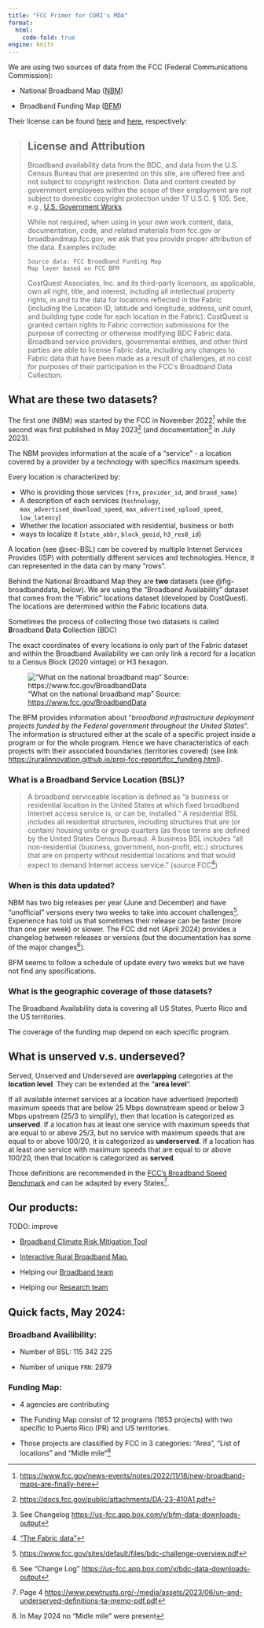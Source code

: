 ```yaml
---
title: "FCC Primer for CORI's MDA"
format: 
  html:
    code-fold: true
engine: knitr
---
```


We are using two sources of data from the FCC (Federal Communications Commission):

- National Broadband Map ([NBM](https://broadbandmap.fcc.gov/home))  

- Broadband Funding Map ([BFM](https://fundingmap.fcc.gov/home))

Their license can be found [here](https://broadbandmap.fcc.gov/about) and [here](https://fundingmap.fcc.gov/about), respectively:

> ## License and Attribution
>
> Broadband availability data from the BDC, and data from the U.S. Census Bureau that are presented on this site, are offered free and not subject to copyright restriction. Data and content created by government employees within the scope of their employment are not subject to domestic copyright protection under 17 U.S.C. § 105. See, e.g., [U.S. Government Works](https://www.usa.gov/government-copyright).
>
> While not required, when using in your own work content, data, documentation, code, and related materials from fcc.gov or broadbandmap.fcc.gov, we ask that you provide proper attribution of the data. Examples include:
>
>     Source data: FCC Broadband Funding Map
>     Map layer based on FCC BFM
>
> CostQuest Associates, Inc. and its third-party licensors, as applicable, own all right, title, and interest, including all intellectual property rights, in and to the data for locations reflected in the Fabric (including the Location ID, latitude and longitude, address, unit count, and building type code for each location in the Fabric). CostQuest is granted certain rights to Fabric correction submissions for the purpose of correcting or otherwise modifying BDC Fabric data. Broadband service providers, governmental entities, and other third parties are able to license Fabric data, including any changes to Fabric data that have been made as a result of challenges, at no cost for purposes of their participation in the FCC's Broadband Data Collection.

## What are these two datasets?

The first one (NBM) was started by the FCC in November 2022[^fcc_nbm_start] while the second was first published in May 2023[^bfn_da_links] (and documentation[^bfm_doc] in July 2023).

[^fcc_nbm_start]: [https://www.fcc.gov/news-events/notes/2022/11/18/new-broadband-maps-are-finally-here](https://www.fcc.gov/news-events/notes/2022/11/18/new-broadband-maps-are-finally-here)

[^bfn_da_links]: [https://docs.fcc.gov/public/attachments/DA-23-410A1.pdf](https://docs.fcc.gov/public/attachments/DA-23-410A1.pdf)

[^bfm_doc]: See Changelog [https://us-fcc.app.box.com/v/bfm-data-downloads-output](https://us-fcc.app.box.com/v/bfm-data-downloads-output)

The NBM provides information at the scale of a "service" - a location covered by a provider by a technology with specifics maximum speeds.

Every location is characterized by:

- Who is providing those services (`frn`, `provider_id`, and `brand_name`)
- A description of each services (`technology`, `max_advertised_download_speed`, `max_advertised_upload_speed`, `low_latency`)
- Whether the location associated with residential, business or both
- ways to localize it (`state_abbr`, `block_geoid`, `h3_res8_id`)

::: {.callout-tip}
A location (see @sec-BSL) can be covered by multiple Internet Services Provides (ISP) with  potentially different services and technologies. Hence, it can represented in the data can by many "rows".
:::

Behind the National Broadband Map they are **two** datasets (see @fig-broadbanddata, below). We are using the "Broadband Availability" dataset  that comes from the "Fabric" locations dataset (developed by CostQuest). 
The locations are determined within the Fabric locations data.

:::{.aside}
Sometimes the process of collecting those two datasets is called **B**roadband **D**ata **C**ollection (BDC)
:::

The exact coordinates of every locations is only part of the Fabric dataset and within the Broadband Availability we can only link a record for a location to a Census Block (2020 vintage) or H3 hexagon.

!["What on the national broadband map" Source: [https://www.fcc.gov/BroadbandData](https://www.fcc.gov/BroadbandData)](img/whats-on-the-national-broadband-map-113023-1.png){#fig-broadbanddata}

The BFM provides information about "*broadband infrastructure deployment projects funded by the Federal government throughout the United States*". The information is structured either at the scale of a specific project inside a program or for the whole program. Hence we have characteristics of each projects with their associated boundaries (territories covered) (see link [https://ruralinnovation.github.io/proj-fcc-report/fcc_funding.html](https://ruralinnovation.github.io/proj-fcc-report/fcc_funding.html)).


### What is a Broadband Service Location (BSL)? {#sec-BSL}

> A broadband serviceable location is defined as “a business or residential location in the United States at which fixed broadband Internet access service is, or can be, installed.”  A residential BSL includes all residential structures, including structures that are (or contain) housing units or group quarters (as those terms are defined by the United States Census Bureau).  A business BSL includes “all non-residential (business, government, non-profit, etc.) structures that are on property without residential locations and that would expect to demand Internet access service.” (source FCC[^fcc_bsl])

[^fcc_bsl]: ["The Fabric data"](https://help.bdc.fcc.gov/hc/en-us/articles/7412732399003-Fabric-FAQs)

### When is this data updated?

NBM has two big releases per year (June and December) and have "unofficial" versions every two weeks to take into account challenges[^challenges]. 
Experience has told us that sometimes their release can be faster (more than one per week) or slower.
The FCC did not (April 2024) provides a changelog between releases or versions (but the documentation has some of the major changes[^nbm_chnagelog]). 

[^challenges]: [https://www.fcc.gov/sites/default/files/bdc-challenge-overview.pdf](https://www.fcc.gov/sites/default/files/bdc-challenge-overview.pdf)

[^nbm_chnagelog]:See "Change Log" [https://us-fcc.app.box.com/v/bdc-data-downloads-output](https://us-fcc.app.box.com/v/bdc-data-downloads-output)

BFM seems to follow a schedule of update every two weeks but we have not find any specifications. 

### What is the geographic coverage of those datasets?

The Broadband Availability data is covering all US States, Puerto Rico and the US territories.  

The coverage of the funding map depend on each specific program. 

## What is unserved v.s. underseved?

Served, Unserved and Underseved are **overlapping** categories at the **location level**. They can be extended at the "**area level**".

If all available internet services at a location have advertised (reported) maximum speeds that are below 25 Mbps downstream speed or below 3 Mbps upstream (25/3 to simplify), then that location is categorized as **unserved**. If a location has at least one service with maximum speeds that are equal to or above 25/3, but no service with maximum speeds that are equal to or above 100/20, it is categorized as **underserved**. If a location has at least one service with maximum speeds that are equal to or above 100/20, then that location is categorized as **served**.

Those definitions are recommended in the [FCC's Broadband Speed Benchmark](https://www.fcc.gov/document/fcc-increases-broadband-speed-benchmark) and can be adapted by every States[^pew_list].

<!--
:::{.aside}
FCC could change those definitions and for example move the bar at 100/20: [https://www.fcc.gov/document/fcc-increases-broadband-speed-benchmark](https://www.fcc.gov/document/fcc-increases-broadband-speed-benchmark)
:::
-->

[^pew_list]: Page 4 [https://www.pewtrusts.org/-/media/assets/2023/06/un--and-underserved-definitions-ta-memo-pdf.pdf](https://www.pewtrusts.org/-/media/assets/2023/06/un--and-underserved-definitions-ta-memo-pdf.pdf)

## Our products: 

TODO: improve

- [Broadband Climate Risk Mitigation Tool](https://broadband-risk.ruralinnovation.us/)

- [Interactive Rural Broadband Map](https://rural-broadband-map.ruralinnovation.us/), 

- Helping our [Broadband team](https://ruralinnovation.us/our-work/broadband/) 

- Helping our [Research team](https://ruralinnovation.us/our-work/research_mapping/)

## Quick facts, May 2024:

### Broadband Availibility: 

- Number of BSL: 115 342 225

- Number of unique `FRN`: 2879 

### Funding Map:

- 4 agencies are contributing

- The Funding Map consist of 12 programs (1853 projects) with two specific to Puerto Rico (PR) and US territories. 

- Those projects are classified by FCC in 3 categories: "Area", "List of locations" and "Midle mile"[^midle_mile]

[^midle_mile]: In May 2024 no "Midle mile" were present